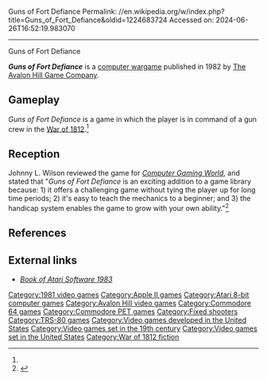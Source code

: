 Guns of Fort Defiance
Permalink: //en.wikipedia.org/w/index.php?title=Guns_of_Fort_Defiance&oldid=1224683724
Accessed on: 2024-06-26T16:52:19.983070



------
Guns of Fort Defiance
{{Short description|1981 strategy video game}}
{{Infobox video game
| collapsible = 
| state = 
| italic title = 
| title = Guns of Fort Defiance
| image = Guns of Fort Defiance cover.jpg
| alt = 
| caption = 
| developer = 
| publisher = [[Avalon Hill|The Avalon Hill Game Company]]
| series = 
| engine = 
| platforms = [[Apple II]], [[Atari 8-bit]], [[Commodore 64]], [[Commodore PET|PET]], [[TRS-80]]
| released = 1981
| genre = Strategy
| modes = 
}}

'''''Guns of Fort Defiance''''' is a [[computer wargame]] published in 1982 by [[Avalon Hill|The Avalon Hill Game Company]].

==Gameplay==
''Guns of Fort Defiance'' is a game in which the player is in command of a gun crew in the [[War of 1812]].<ref name="CGW5"/>

==Reception==
Johnny L. Wilson reviewed the game for ''[[Computer Gaming World]]'', and stated that "''Guns of Fort Defiance'' is an exciting addition to a game library because: 1) it offers a challenging game without tying the player up for long time periods; 2) it's easy to teach the mechanics to a beginner; and 3) the handicap system enables the game to grow with your own ability."<ref name="CGW5">{{cite magazine |last=Wilson |first=Johnny L. |title=Micro - Reviews |magazine=Computer Gaming World |date=July–August 1982 |volume=1 |issue=5 |pages=35}}</ref>

==References==
{{reflist}}

==External links==
*[https://archive.org/details/ataribooks-the-book-of-atari-software-1983/page/n97/mode/2up ''Book of Atari Software 1983'']

[[Category:1981 video games]]
[[Category:Apple II games]]
[[Category:Atari 8-bit computer games]]
[[Category:Avalon Hill video games]]
[[Category:Commodore 64 games]]
[[Category:Commodore PET games]]
[[Category:Fixed shooters]]
[[Category:TRS-80 games]]
[[Category:Video games developed in the United States]]
[[Category:Video games set in the 19th century]]
[[Category:Video games set in the United States]]
[[Category:War of 1812 fiction]]